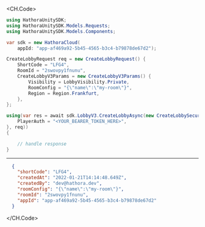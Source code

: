 
<CH.Code>
```csharp CreateLobby.cs
using HathoraUnitySDK;
using HathoraUnitySDK.Models.Requests;
using HathoraUnitySDK.Models.Components;

var sdk = new HathoraCloud(
    appId: "app-af469a92-5b45-4565-b3c4-b79878de67d2");

CreateLobbyRequest req = new CreateLobbyRequest() {
    ShortCode = "LFG4",
    RoomId = "2swovpy1fnunu",
    CreateLobbyV3Params = new CreateLobbyV3Params() {
        Visibility = LobbyVisibility.Private,
        RoomConfig = "{\"name\":\"my-room\"}",
        Region = Region.Frankfurt,
    },
};

using(var res = await sdk.LobbyV3.CreateLobbyAsync(new CreateLobbySecurity() {
    PlayerAuth = "<YOUR_BEARER_TOKEN_HERE>",
}, req))
{

    // handle response
}
```
---

```json Example Response
  {
    "shortCode": "LFG4",
    "createdAt": "2022-01-21T14:14:48.649Z",
    "createdBy": "dev@hathora.dev",
    "roomConfig": "{\"name\":\"my-room\"}",
    "roomId": "2swovpy1fnunu",
    "appId": "app-af469a92-5b45-4565-b3c4-b79878de67d2"
  }
```
</CH.Code>
